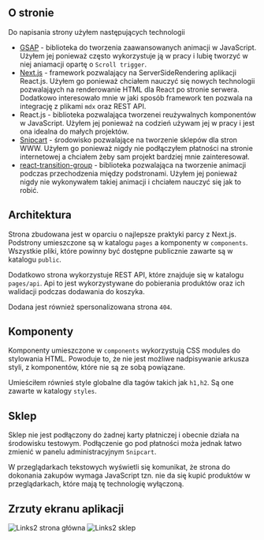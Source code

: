 
## O stronie

Do napisania strony użyłem następujących technologii

- [GSAP](https://greensock.com/gsap/) - biblioteka do tworzenia zaawansowanych animacji w JavaScript. Użyłem jej ponieważ często wykorzystuje ją w pracy i lubię tworzyć w niej aniamacji opartę o `Scroll trigger`.
- [Next.js](https://nextjs.org/) - framework pozwalający na ServerSideRendering aplikacji React.js. Użyłem go ponieważ chciałem nauczyć się nowych technologii pozwalająych na renderowanie HTML dla React po stronie serwera. Dodatkowo interesowało mnie w jaki sposób framework ten pozwala na integrację z plikami `mdx` oraz REST API.
- React.js - biblioteka pozwalająca tworzenei reużywalnych komponentów w JavaScript. Użyłem jej ponieważ na codzień używam jej w pracy i jest ona idealna do małych projektów.
- [Snipcart](https://snipcart.com/) - środowisko pozwalające na tworzenie sklepów dla stron WWW. Użyłem go ponieważ nigdy nie podłączyłem płatności na stronie internetowej a chciałem żeby sam projekt bardziej mnie zainteresował.
- [react-transition-group](https://reactcommunity.org/react-transition-group/) - biblioteka pozwalająca na tworzenie animacji podczas przechodzenia między podstronami. Użyłem jej ponieważ nigdy nie wykonywałem takiej animacji i chciałem nauczyć się jak to robić.

## Architektura

Strona zbudowana jest w oparciu o najlepsze praktyki parcy z Next.js. 
Podstrony umieszczone są w katalogu `pages` a komponenty w `components`. Wszystkie pliki, które powinny być dostępne publicznie zawarte są w katalogu `public`.

Dodatkowo strona wykorzystuje REST API, które znajduje się w katalogu `pages/api`. Api to jest wykorzystywane do pobierania produktów oraz ich walidacji podczas dodawania do koszyka.

Dodana jest również spersonalizowana strona `404`.

## Komponenty

Komponenty umieszczone w `components` wykorzystują CSS modules do stylowania HTML. Powoduje to, że nie jest możliwe nadpisywanie arkusza styli, z komponentów, które nie są ze sobą powiązane.

Umieściłem równieś style globalne dla tagów takich jak `h1,h2`. Są one zawarte w katalogy `styles`.

## Sklep

Sklep nie jest podłączony do żadnej karty płatniczej i obecnie działa na środowisku testowym. Podłączenie go pod płatności moża jednak łatwo zmienić w panelu administracyjnym `Snipcart`.

W przeglądarkach tekstowych wyświetli się komunikat, że strona do dokonania zakupów wymaga JavaScript tzn. nie da się kupić produktów w przeglądarkach, które mają tę technologię wyłączoną.

## Zrzuty ekranu aplikacji

<Image src={imageLinks2} alt='Links2 strona główna' />

<Image src={imageLinks2Shop} alt='Links2 sklep' />

